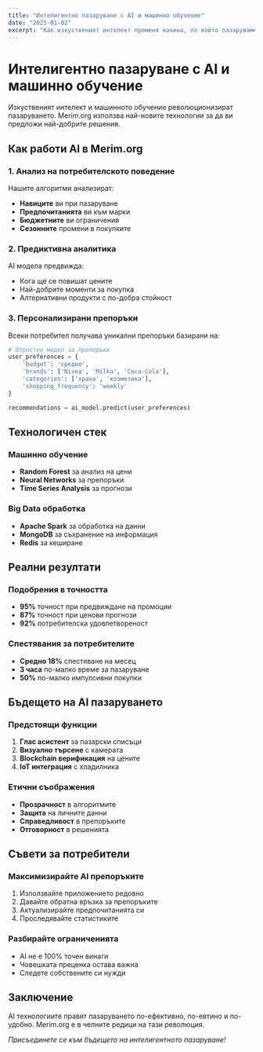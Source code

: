 ```yaml
---
title: "Интелигентно пазаруване с AI и машинно обучение"
date: "2025-01-02"  
excerpt: "Как изкуственият интелект променя начина, по който пазаруваме."
---
```


# Интелигентно пазаруване с AI и машинно обучение

Изкуственият интелект и машинното обучение революционизират пазаруването. Merim.org използва най-новите технологии за да ви предложи най-добрите решения.

## Как работи AI в Merim.org

### 1. Анализ на потребителското поведение
Нашите алгоритми анализират:
- **Навиците** ви при пазаруване
- **Предпочитанията** ви към марки
- **Бюджетните** ви ограничения
- **Сезонните** промени в покупките

### 2. Предиктивна аналитика
AI модела предвижда:
- Кога ще се повишат цените
- Най-добрите моменти за покупка
- Алтернативни продукти с по-добра стойност

### 3. Персонализирани препоръки
Всеки потребител получава уникални препоръки базирани на:

```python
# Опростен модел за препоръки
user_preferences = {
    'budget': 'средно',
    'brands': ['Nivea', 'Milka', 'Coca-Cola'],
    'categories': ['храна', 'козметика'],
    'shopping_frequency': 'weekly'
}

recommendations = ai_model.predict(user_preferences)
```

## Технологичен стек

### Машинно обучение
- **Random Forest** за анализ на цени
- **Neural Networks** за препоръки
- **Time Series Analysis** за прогнози

### Big Data обработка
- **Apache Spark** за обработка на данни
- **MongoDB** за съхранение на информация
- **Redis** за кеширане

## Реални резултати

### Подобрения в точността
- **95%** точност при предвиждане на промоции
- **87%** точност при ценови прогнози
- **92%** потребителска удовлетвореност

### Спестявания за потребителите
- **Средно 18%** спестяване на месец
- **3 часа** по-малко време за пазаруване
- **50%** по-малко импулсивни покупки

## Бъдещето на AI пазаруването

### Предстоящи функции
1. **Глас асистент** за пазарски списъци
2. **Визуално търсене** с камерата
3. **Blockchain верификация** на цените
4. **IoT интеграция** с хладилника

### Етични съображения
- **Прозрачност** в алгоритмите
- **Защита** на личните данни  
- **Справедливост** в препоръките
- **Отговорност** в решенията

## Съвети за потребители

### Максимизирайте AI препоръките
1. Използвайте приложението редовно
2. Давайте обратна връзка за препоръките
3. Актуализирайте предпочитанията си
4. Проследявайте статистиките

### Разбирайте ограниченията
- AI не е 100% точен винаги
- Човешката преценка остава важна
- Следете собствените си нужди

## Заключение

AI технологиите правят пазаруването по-ефективно, по-евтино и по-удобно. Merim.org е в челните редици на тази революция.

*Присъединете се към бъдещето на интелигентното пазаруване!*